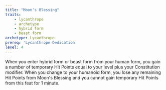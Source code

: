 ```yaml
---
title: "Moon's Blessing"
traits:
    - lycanthrope
    - archetype
    - hybrid form
    - beast form
archetype: Lycanthrope
prereq: 'Lycanthrope Dedication'
level: 4
---
```


When you enter hybrid form or beast form from your human form, you gain a number of temporary Hit Points equal to your level plus your Constitution modifier. When you change to your humanoid form, you lose any remaining Hit Points from Moon's Blessing and you cannot gain temporary Hit Points from this feat for 1 minute.
